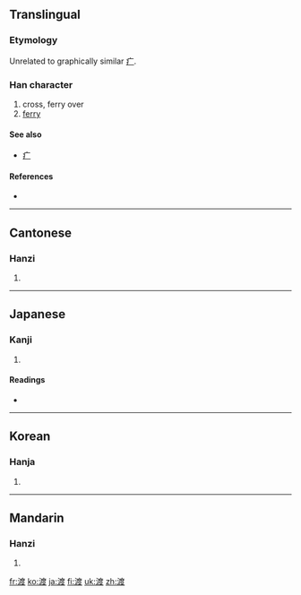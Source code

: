 ==Translingual==
===Etymology===
{{Han compound|水|alt1=氵|t1=water|度|ls=psc|c1=s|c2=p}}

Unrelated to graphically similar [[疒]].

===Han character===
{{Han char|rn=85|rad=水|as=09|sn=12|four=3014<sub>7</sub>|canj=水戈廿水 (EITE)|ids=⿰[[氵]][[度]]}}

# cross, ferry over
# [[ferry]]

====See also====
* [[疒]]

====References====
* {{Han ref|kx=0634.010|dkj=17765|dj=1040.080|hdz=31683.120|uh=6E21|ud=28193|bh=B4E7|bd=46311}}

----

==Cantonese==

===Hanzi===
{{yue-hanzi|jyut=|y=dou6}}

# {{defn|Cantonese|sort=水09}}

----

==Japanese==

===Kanji===
{{ja-kanji|grade=c|rs=水09}}

# {{defn|Japanese|sort=水09}}

====Readings====
* {{ja-readings|on=[[と]] (to)|kun=[[わたる]] (wataru), [[わたす]] (watasu), [[わたし]] (watashi)}}

----

==Korean==

===Hanja===
{{ko-hanja|hangeul=도|eumhun=|rv=do|mr=to|y=to}}

# {{defn|Korean|sort=水09}}

----

==Mandarin==

===Hanzi===
{{cmn-hanzi|pin=[[dù]] ([[du4]]), [[fēng]] ([[feng1]])|wg=tu<sup>4</sup>, feng<sup>1</sup>}}

# {{defn|Mandarin|sort=水09}}

[[fr:渡]]
[[ko:渡]]
[[ja:渡]]
[[fi:渡]]
[[uk:渡]]
[[zh:渡]]